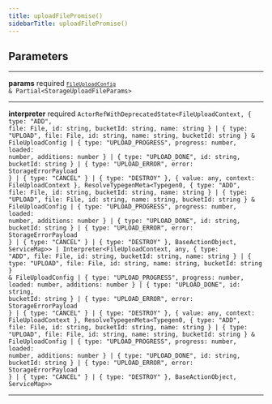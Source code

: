 ```yaml
---
title: uploadFilePromise()
sidebarTitle: uploadFilePromise()
---
```


## Parameters

---

**<span className="parameter-name">params</span>** <span className="optional-status">required</span> <code>[`FileUploadConfig`](/reference/javascript/storage/types/file-upload-config) &amp; Partial&lt;StorageUploadFileParams&gt;</code>

---

**<span className="parameter-name">interpreter</span>** <span className="optional-status">required</span> <code>ActorRefWithDeprecatedState&lt;FileUploadContext, &#123; type: "ADD", file: File, id: string, bucketId: string, name: string &#125; &#124; &#123; type: "UPLOAD", file: File, id: string, name: string, bucketId: string &#125; &amp; FileUploadConfig &#124; &#123; type: "UPLOAD_PROGRESS", progress: number, loaded: number, additions: number &#125; &#124; &#123; type: "UPLOAD_DONE", id: string, bucketId: string &#125; &#124; &#123; type: "UPLOAD_ERROR", error: StorageErrorPayload &#125; &#124; &#123; type: "CANCEL" &#125; &#124; &#123; type: "DESTROY" &#125;, &#123; value: any, context: FileUploadContext &#125;, ResolveTypegenMeta&lt;Typegen0, &#123; type: "ADD", file: File, id: string, bucketId: string, name: string &#125; &#124; &#123; type: "UPLOAD", file: File, id: string, name: string, bucketId: string &#125; &amp; FileUploadConfig &#124; &#123; type: "UPLOAD_PROGRESS", progress: number, loaded: number, additions: number &#125; &#124; &#123; type: "UPLOAD_DONE", id: string, bucketId: string &#125; &#124; &#123; type: "UPLOAD_ERROR", error: StorageErrorPayload &#125; &#124; &#123; type: "CANCEL" &#125; &#124; &#123; type: "DESTROY" &#125;, BaseActionObject, ServiceMap&gt;&gt; &#124; Interpreter&lt;FileUploadContext, any, &#123; type: "ADD", file: File, id: string, bucketId: string, name: string &#125; &#124; &#123; type: "UPLOAD", file: File, id: string, name: string, bucketId: string &#125; &amp; FileUploadConfig &#124; &#123; type: "UPLOAD_PROGRESS", progress: number, loaded: number, additions: number &#125; &#124; &#123; type: "UPLOAD_DONE", id: string, bucketId: string &#125; &#124; &#123; type: "UPLOAD_ERROR", error: StorageErrorPayload &#125; &#124; &#123; type: "CANCEL" &#125; &#124; &#123; type: "DESTROY" &#125;, &#123; value: any, context: FileUploadContext &#125;, ResolveTypegenMeta&lt;Typegen0, &#123; type: "ADD", file: File, id: string, bucketId: string, name: string &#125; &#124; &#123; type: "UPLOAD", file: File, id: string, name: string, bucketId: string &#125; &amp; FileUploadConfig &#124; &#123; type: "UPLOAD_PROGRESS", progress: number, loaded: number, additions: number &#125; &#124; &#123; type: "UPLOAD_DONE", id: string, bucketId: string &#125; &#124; &#123; type: "UPLOAD_ERROR", error: StorageErrorPayload &#125; &#124; &#123; type: "CANCEL" &#125; &#124; &#123; type: "DESTROY" &#125;, BaseActionObject, ServiceMap&gt;&gt;</code>

---
